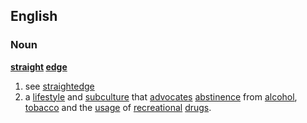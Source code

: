 {{wikipedia}}
==English==
===Noun===
'''[[straight]] [[edge]]'''
#see [[straightedge]]
#a [[lifestyle]] and [[subculture]] that [[advocate]]s [[abstinence]] from [[alcohol]], [[tobacco]] and the [[usage]] of [[recreational]] [[drug]]s.